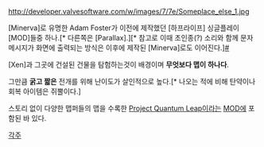 http://developer.valvesoftware.com/w/images/7/7e/Someplace_else_1.jpg

[Minerva]로 유명한 Adam Foster가 이전에 제작했던 [하프라이프] 싱글플레이 [MOD]들중 하나.[* 다른쪽은 [Parallax].][* 참고로 이때 초인종(?) 소리와 함께 문자 메시지가 화면에 출력되는 방식은 이후에 제작된 [Minerva]로도 이어진다.][http://developer.valvesoftware.com/wiki/Someplace_Else #]

[Xen]과 그곳에 건설된 건물을 탐험하는것이 배경이며 '''무엇보다 맵이 하나다'''.

그만큼 '''굵고 짧은''' 전개를 위해 난이도가 살인적으로 높다.[* 나오는 적에 비해 탄약이나 회복 아이템은 쥐뿔이다.]

스토리 없이 다양한 맵퍼들의 맵을 수록한 [[Project Quantum Leap]]이라는 [[MOD]]에 포함된 바 있다.

[[각주]]
